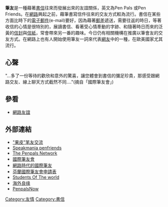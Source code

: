 {{Otheruses|筆友 (小說)|other=[[倪匡|倪匡]]寫的一本小說}}'''筆友'''是一種藉著[[書信|書信]]往來而發展出來的友誼關係，英文為Pen Pals 或Pen Friends。在[[網路|網路]]興起之前，藉筆書寫信件往來的交友方式較為流行。書信在某些方面比時下的[[電子郵件|電子郵件]](e-mail)要好，因為藉著[[郵差|郵差]]遞送，需要往返的時日，等著收信的心情是很特別的，展讀書信、看著受心情牽動的字跡、和隨著時日而來的泛黃的[[信封|信封]]與[[信紙|信紙]]，常會帶來另一番的趣味。今日仍有相關機構在推廣以筆會友的交友方式。在網路上也有人開始使用筆友一詞來代表[[網路用戶|網友]]中的一種，在歐美國家尤其流行。

==心聲==
"...多了一份等待的歡欣和意外的驚喜，讓您體會到書信的彌足珍貴，那感受跟網路交友、線上聊天方式截然不同...."(摘自「國際筆友會」)

==參看==
*[[網路友誼|網路友誼]]

==外部連結==
*[https://web.archive.org/web/20140105233953/http://penmatters.org/ "果皮"笔友交流]
*[http://www.speakmania.com Speakmania penfriends] {{Wayback|url=http://www.speakmania.com/ |date=20190408123257 }}
*[http://www.tpn.info The Penpals Network] {{Wayback|url=http://www.tpn.info/ |date=20210410194443 }}
*[https://web.archive.org/web/20050409110059/http://www.ipf-club.com.tw/index.html 國際筆友會]
*[http://www.mylanguageexchange.com/penpals_chitra.asp 網路時代的國際筆友] {{Wayback|url=http://www.mylanguageexchange.com/penpals_chitra.asp |date=20210425133212 }}
*[https://web.archive.org/web/20130603123233/http://kindlimuka.sinahappy.com/penpals/index.html 芬蘭國際筆友會申請表]
*[http://www.studentsoftheworld.info  Students Of The world] {{Wayback|url=http://www.studentsoftheworld.info/ |date=20210501103542 }}
*[http://www.night24.info 海外良缘] {{Wayback|url=http://www.night24.info/ |date=20120107154358 }}
*[http://penpalsnow.com  PenpalsNow] {{Wayback|url=http://penpalsnow.com/ |date=20210430115743 }}


[[Category:友情|Category:友情]]
[[Category:書信|Category:書信]]